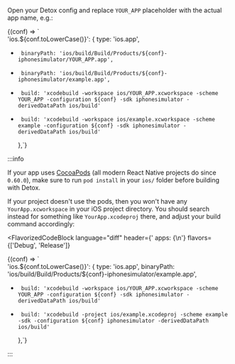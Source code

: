 <!-- markdownlint-configure-file { "no-trailing-punctuation": 0 } -->


Open your Detox config and replace `YOUR_APP` placeholder with the actual app name, e.g.:
>
  {(conf) => `\
     'ios.${conf.toLowerCase()}': {
       type: 'ios.app',
-      binaryPath: 'ios/build/Build/Products/${conf}-iphonesimulator/YOUR_APP.app',
+      binaryPath: 'ios/build/Build/Products/${conf}-iphonesimulator/example.app',
-      build: 'xcodebuild -workspace ios/YOUR_APP.xcworkspace -scheme YOUR_APP -configuration ${conf} -sdk iphonesimulator -derivedDataPath ios/build'
+      build: 'xcodebuild -workspace ios/example.xcworkspace -scheme example -configuration ${conf} -sdk iphonesimulator -derivedDataPath ios/build'
     },`}
</FlavorizedCodeBlock>

:::info

If your app uses [CocoaPods] (all modern React Native projects do since `0.60.0`), make sure
to run `pod install` in your `ios/` folder before building with Detox.

If your project doesn't use the pods, then you won't have any `YourApp.xcworkspace` in your iOS project directory.
You should search instead for something like `YourApp.xcodeproj` there, and adjust your build command accordingly:

<FlavorizedCodeBlock
  language="diff"
  header={'   apps: {\n'}
  flavors={['Debug', 'Release']}
>
  {(conf) => `\
     'ios.${conf.toLowerCase()}': {
       type: 'ios.app',
       binaryPath: 'ios/build/Build/Products/${conf}-iphonesimulator/example.app',
-      build: 'xcodebuild -workspace ios/YOUR_APP.xcworkspace -scheme YOUR_APP -configuration ${conf} -sdk iphonesimulator -derivedDataPath ios/build'
+      build: 'xcodebuild -project ios/example.xcodeproj -scheme example -sdk -configuration ${conf} iphonesimulator -derivedDataPath ios/build'
     },`}
</FlavorizedCodeBlock>

:::

[cocoapods]: https://cocoapods.org/

